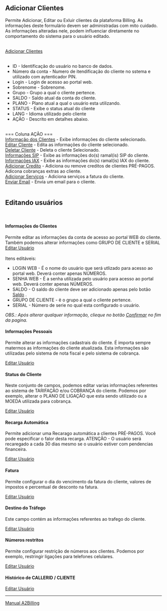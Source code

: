 == Adicionar Clientes ==

Permite Adicionar, Editar ou Exluir clientes da plataforma Billing. As informações deste formulário devem ser administradas com mito cuidado. As informações alteradas nele, podem influenciar diretamente no comportamento do sistema para o usuário editado.

<br>
[[/images/usuarios-1.png|Adicionar Clientes]]<br>
<br>

* ID - Identificação do usuário no banco de dados.
* Número da conta - Numero de itendificação do cliente no sstema e utilizado com aytenticador PIN.
* Login - Login de acesso ao portal web.
* Sobrenome - Sobrenome.
* Grupo - Grupo a qual o cliente pertence.
* SALDO - Saldo atual da conta do cliente.
* PLANO - Plano atual a qual o usuário esta utilizando.
* STATUS - Exibe o status atual do cliente
* LANG  - Idioma utilizado pelo cliente
* AÇÃO - Descrito em detalhes abaixo.

<br>
=== Coluna AÇÃO ===
<br>
[[/images/info.png|Informação dos Clientes]] - Exibe informações do cliente selecionado.<br>
[[/images/edit.png|Editar Cliente]] - Edita as informações do cliente selecionado.<br>
[[/images/delete.png|Deletar Cliente]] - Deleta o cliente Selecionado.<br>
[[/images/icon-sip.gif|Informações SIP]] - Exibe as informações do(s) ramal(is) SIP do cliente.<br>
[[/images/icon-iax.gif|Informações IAX]] - Exibe as informações do(s) ramal(is) IAX do cliente.<br>
[[/images/money.png|Adicionar Credito]] - Adiciona ou remove creditos de clientes PRÉ-PAGOS. Adicona cobranças extras ao cliente.<br>
[[/images/boo_add.png|Adicionar Serviços]] - Adiciona serviços a fatura do cliente.<br>
[[/images/email.png|Enviar Email]] - Envia um email para o cliente.<br>

<br>

== Editando usuários ==
<br>

==== Informações do Clientes ====
Permite editar as informações da conta de acesso ao portal WEB do cliente. Também podemos alterar informações como GRUPO DE CLIENTE e SERIAL
<br>
[[/images/editar-usuario-1.png|Editar Usuário]]<br>
<br>

Itens editáveis:

* LOGIN WEB - É o nome do usuário que será utlizado para acesso ao portal web. Deverá conter apenas NÚMEROS.
* SENHA WEB - É a senha utilizada pelo usuário para acesso ao portal web. Deverá conter apenas NÚMEROS.
* SALDO - O saldo do cliente deve ser adicionado apenas pelo botão [[/images/money.png|Saldo]] .
* GRUPO DE CLIENTE - ë o grupo a qual o cliente pertence.
* SERIAL - Número de serie no qual esta configurado o usuário.

''OBS.: Após alterar qualquer informação, clieque no botão [[/images/confirmar.png|Confirmar]] no fim da pagina.
''

==== Informações Pessoais ====

Permite alterar as informações cadastrais do cliente. É importa sempre matermos as informações do cliente atualizada. Esta informações são utilizadas pelo sistema de nota fiscal e pelo sistema de cobrança.

[[/images/editar-usuario-2.png|Editar Usuário]]<br>

==== Status do Cliente ====

Neste conjunto de campos, podemos editar varias informações referentes ao sistema de TARIFAÇÃO e/ou COBRANÇA do cliente. Podemos por exemplo, alterar o PLANO DE LIGAÇÃO que esta sendo utilizado ou a MOEDA utilizada para cobrança.


[[/images/editar-usuario-3.png|Editar Usuário]]<br>

==== Recarga Automática ====

Permite adicionar uma Recarago automática a clientes PRÉ-PAGOS. Você pode especificar o falor desta recarga.
ATENÇÃO - O usuário será recaregado a cada 30 dias mesmo se o usuário estiver com pendencias financeira.

[[/images/editar-usuario-4.png|Editar Usuário]]<br>

==== Fatura ====

Permite configurar o dia do vencimento da fatura do cliente, valores de impostos e percentual de desconto na fatura.

[[/images/editar-usuario-5.png|Editar Usuário]]<br>

==== Destino do Tráfego ====

Este campo contém as informações referentes ao trafego do cliente.

[[/images/editar-usuario-6.png|Editar Usuário]]<br>

==== Números restritos ====

Permite configurar restrição de números aos clientes. Podemos por exemplo, restringir ligações para telefones celulares.

[[/images/editar-usuario-7.png|Editar Usuário]]<br>

==== Histórico de CALLERID / CLIENTE ====
[[/images/editar-usuario-8.png|Editar Usuário]]<br>

----
[[Manual_A2Billing|Manual A2Billing]]

